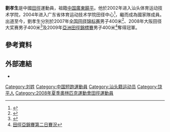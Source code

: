 {{Infobox sportsperson
| name                      = 劉孝生
| image                     = 
| image_size                = 
| alt                       = 
| caption                   = 
| real_name                 = 
| native_name               = 
| native_name_lang          = 
| romanizedname             = 
| english_name              = 
| birth_name                = 
| nationality               = {{CHN-1949}}
| national_team             = {{CHN-1949}}
| ethnicity                 = 漢
| hometown                  = {{CHN-1949}}廣東省汕頭市饒平縣
| citizenship               = 
| birth_date                = {{Birth date and age|year=1988|month=1|day=5}}
| birth_place               = {{CHN-1949}}廣東省汕頭市饒平縣
| death_date                = 
| death_place               = 
| resting_place             = 
| resting_place_coordinates = 
| monuments                 = 
| residence                 = {{CHN-1949}}廣東省
| education                 = 
| alma_mater                = 
| occupation                = 
| years_active              = 2004 -
| agent                     = 
| height                    = {{height|m=1.88}}
| weight                    = {{weight|kg=70}}
| spouse                    = 
| country                   = {{CHN-1949}}
| sport                     = 田徑
| position                  = 
| shoots                    = 
| catches                   = 
| disability                = 
| disability_class          = 
| weight_class              = 
| weight_class_type         = 
| rank                      = 
| event                     = 短跑
| collegeteam               = 
| team                      = 
| turnedpro                 = 
| turnedpro_type            = 
| former_partner            = 
| coach                     = 
| retired                   = 
| coaching                  = 
| worlds                    = 
{{ubl
|'''2010年IAAF鑽石聯賽上海站'''：400公尺第七名
}}
| regionals                 = 
{{ubl
|'''2008年亞洲室內田徑錦標賽'''：400公尺第一名
|'''2009年亞洲田徑大獎賽蘇州站男子組'''：400公尺第一名
|'''2009年亞洲田徑錦標賽'''：400公尺第一名
|'''2009年亞洲田徑錦標賽'''：4×400公尺接力第二名
|'''2009年東亞運動會'''：400公尺第一名
|'''2009年東亞運動會'''：4×400公尺接力第二名
|'''2010年亞洲運動會'''：400公尺第四名
|'''2010年亞洲運動會'''：4×400公尺接力第三名
}}
| nationals                 = 
{{ubl
|'''2006年Texas接力賽（Invitational）'''：4×400公尺接力第三名
|'''2007年中國全國室內田徑錦標賽北京站男子組'''：400公尺第四名
|'''2007年中國全國田徑錦標賽男子組'''：400公尺第一名
|'''2008年大阪大獎賽'''：400公尺第一名
|'''2009年中國全國運動會男子組'''：400公尺第一名
|'''2009年大阪大獎賽'''：4×400公尺接力第二名
|'''2009年中國全國運動會男子組'''：4×400公尺接力第一名
|'''2010年中國全國田徑錦標賽男子組'''：400公尺第二名
}}
| olympics                  = 
| paralympics               = 
| commonwealth              = 
| highestranking            = 
| pb                        = 
{{ubl
|'''200公尺'''：21.83秒（W：+0.4） （2011年）
|'''400公尺'''：45.79秒 （2007年 '''中國全國田徑大獎賽蘇州站男子組紀錄'''）
}}
| medaltemplates            = 
{{MedalCountry|{{CHN-1949}}}}
{{MedalSport|男子田徑}}
{{MedalCompetition|Texas接力賽（Invitational）}}
{{MedalBronze|2006年美國德克薩斯州Austin|4×400公尺接力}}
{{MedalCompetition|亞洲室內田徑錦標賽}}
{{MedalGold|2008年卡達多哈|400公尺}}
{{MedalCompetition|大阪大獎賽}}
{{MedalGold|2008年日本大阪府|400公尺}}
{{MedalSilver|2009年日本大阪府|4×400公尺接力}}
{{MedalCompetition|亞洲田徑大獎賽蘇州站}}
{{MedalGold|2009年中國江蘇省蘇州市|400公尺}}
{{MedalCompetition|亞洲田徑錦標賽}}
{{MedalGold|2009年中國廣東省廣州市|400公尺}}
{{MedalSilver|2009年中國廣東省廣州市|4×400公尺接力}}
{{MedalCompetition|東亞運動會}}
{{MedalGold|2009年中國香港特別行政區新界西貢區將軍澳新市鎮|400公尺}}
{{MedalSilver|2009年中國香港特別行政區新界西貢區將軍澳新市鎮|4×400公尺接力}}
{{MedalCompetition|亞洲運動會}}
{{MedalBronze|2010年中國廣東省廣州市|4×400公尺接力}}
| show-medals               = 
| medaltemplates-title      = 
| updated                   = 2017年5月5日
}}
'''劉孝生'''{{BD|1988年|1月5日|||}}是中國[[田徑|田徑]]運動員，祖籍[[中国|中国]][[廣東|廣東]][[饒平|饒平]]。他於2002年进入汕头体育运动技术学院，2004年进入广东省体育运动技术学院田径中心<ref>{{Cite web |url=http://2008.qq.com/a/20080719/000061.htm |title=北京奥运会中国军团田径阵容——刘孝生 |access-date=2009-11-20 |archive-url=https://web.archive.org/web/20160306080906/http://2008.qq.com/a/20080719/000061.htm |archive-date=2016-03-06 |dead-url=yes }}</ref>，繼而成為國家隊成員。出道至今，劉孝生分別於2007年[[全国田径锦标赛|全国田径锦标赛]]男子400米<ref>{{Cite web |url=http://sports.sina.com.cn/o/p/2007-08-03/16363079947.shtml |title=图文-全国田径锦标赛 刘孝生夺得男子400米冠军 |accessdate=2009-11-20 |archive-date=2019-08-04 |archive-url=https://web.archive.org/web/20190804155449/http://sports.sina.com.cn/o/p/2007-08-03/16363079947.shtml |dead-url=no }}</ref>、2008年大阪田径大奖赛男子400米<ref>{{Cite web |url=http://2008.sina.com.cn/at/p/2008-05-10/193183008.shtml |title=图文-大阪400米刘孝生夺冠 意外出彩展示开心笑容 |accessdate=2009-11-20 |archive-date=2019-08-03 |archive-url=https://web.archive.org/web/20190803191829/http://2008.sina.com.cn/at/p/2008-05-10/193183008.shtml |dead-url=no }}</ref>及2009年[[亞洲田徑錦標賽|亞洲田徑錦標賽]]男子400米<ref>[http://sports.sina.com.hk/cgi-bin/nw/show.cgi/800/4/1/67036/1.html 田徑亞錦賽第二日賽況]{{dead link|date=2017年11月 |bot=InternetArchiveBot |fix-attempted=yes }}</ref>奪得冠軍。

== 參考資料 ==
{{Reflist}}

== 外部連結 ==
*{{IAAF name|204102}}

[[Category:刘姓|Category:刘姓]]
[[Category:中国短跑運動員|Category:中国短跑運動員]]
[[Category:汕头籍运动员|Category:汕头籍运动员]]
[[Category:饶平人|Category:饶平人]]
[[Category:2008年夏季奧林匹克運動會田徑運動員|Category:2008年夏季奧林匹克運動會田徑運動員]]